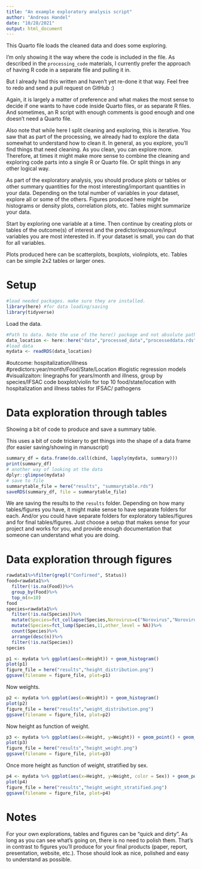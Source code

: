 ```yaml
---
title: "An example exploratory analysis script"
author: "Andreas Handel"
date: "10/28/2021"
output: html_document
---
```


  
  
This Quarto file loads the cleaned data and does some exploring.

I'm only showing it the way where the code is included in the file. 
As described in the `processing_code` materials, I currently prefer the approach of having R code in a separate file and pulling it in.

But I already had this written and haven't yet re-done it that way. Feel free to redo and send a pull request on GitHub :)

Again, it is largely a matter of preference and what makes the most sense to decide if one wants to have code inside Quarto files, or as separate R files.
And sometimes, an R script with enough comments is good enough and one doesn't need a Quarto file.

Also note that while here I split cleaning and exploring, this is iterative. You saw that as part of the processing, we already had to explore the data somewhat to understand how to clean it. In general, as you explore, you'll find things that need cleaning. As you clean, you can explore more. Therefore, at times it might make more sense to combine the cleaning and exploring code parts into a single R or Quarto file. Or split things in any other logical way.

As part of the exploratory analysis, you should produce plots or tables or other summary quantities for the most interesting/important quantities in your data. Depending on the total number of variables in your dataset, explore all or some of the others. Figures produced here might be histograms or density plots, correlation plots, etc. Tables might summarize your data.

Start by exploring one variable at a time. Then continue by creating plots or tables of the outcome(s) of interest and the predictor/exposure/input variables you are most interested in. If your dataset is small, you can do that for all variables. 

Plots produced here can be scatterplots, boxplots, violinplots, etc. Tables can be simple 2x2 tables or larger ones.

# Setup

```r
#load needed packages. make sure they are installed.
library(here) #for data loading/saving
library(tidyverse)

```


Load the data.

```r
#Path to data. Note the use of the here() package and not absolute paths
data_location <- here::here("data","processed_data","processeddata.rds")
#load data
mydata <- readRDS(data_location)
```
#outcome: hospitalization/illness
#predictors:year/month/Food/State/Location
#logistic regression models
#visualizaiton: 
linegraphs for years/month and illness, group by species/IFSAC code
boxplot/violin for top 10 food/state/location with hospitalization and illness
tables for IFSAC/ pathogens 



# Data exploration through tables

Showing a bit of code to produce and save a summary table.

This uses a bit of code trickery to get things into the shape of a data frame (for easier saving/showing in manuscript)

```r
summary_df = data.frame(do.call(cbind, lapply(mydata, summary)))
print(summary_df)
# another way of looking at the data
dplyr::glimpse(mydata)
# save to file
summarytable_file = here("results", "summarytable.rds")
saveRDS(summary_df, file = summarytable_file)
```

We are saving the results to the `results` folder. Depending on how many tables/figures you have, it might make sense to have separate folders for each. And/or you could have separate folders for exploratory tables/figures and for final tables/figures. Just choose a setup that makes sense for your project and works for you, and provide enough documentation that someone can understand what you are doing.


# Data exploration through figures

```r
rawdata1%>%filter(grepl("Confirmed", Status))
food=rawdata1%>%
  filter(!is.na(Food))%>%
  group_by(Food)%>%
  top_n(n=10)
food
species=rawdata1%>%
  filter(!is.na(Species))%>%
  mutate(Species=fct_collapse(Species,Norovirus=c("Norovirus","Norovirus genogroup I","Norovirus genogroup II","Norovirus unknown")))%>%
  mutate(Species=fct_lump(Species,11,other_level = NA))%>%
  count(Species)%>%
  arrange(desc(n))%>%
  filter(!is.na(Species))
species
```

```r
p1 <- mydata %>% ggplot(aes(x=Height)) + geom_histogram() 
plot(p1)
figure_file = here("results","height_distribution.png")
ggsave(filename = figure_file, plot=p1) 
```

Now weights.

```r
p2 <- mydata %>% ggplot(aes(x=Weight)) + geom_histogram() 
plot(p2)
figure_file = here("results","weight_distribution.png")
ggsave(filename = figure_file, plot=p2) 
```

Now height as function of weight.

```r
p3 <- mydata %>% ggplot(aes(x=Height, y=Weight)) + geom_point() + geom_smooth(method='lm')
plot(p3)
figure_file = here("results","height_weight.png")
ggsave(filename = figure_file, plot=p3) 
```

Once more height as function of weight, stratified by sex.

```r
p4 <- mydata %>% ggplot(aes(x=Height, y=Weight, color = Sex)) + geom_point() + geom_smooth(method='lm')
plot(p4)
figure_file = here("results","height_weight_stratified.png")
ggsave(filename = figure_file, plot=p4) 
```



# Notes

For your own explorations, tables and figures can be "quick and dirty". As long as you can see what's going on, there is no need to polish them. That's in contrast to figures you'll produce for your final products (paper, report, presentation, website, etc.). Those should look as nice, polished and easy to understand as possible.


